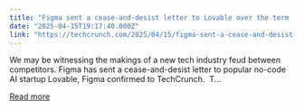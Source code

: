 ```yaml
---
title: "Figma sent a cease-and-desist letter to Lovable over the term ‘Dev Mode’"
date: "2025-04-15T19:17:40.000Z"
link: "https://techcrunch.com/2025/04/15/figma-sent-a-cease-and-desist-letter-to-lovable-over-the-term-dev-mode/"
---
```


We may be witnessing the makings of a new tech industry feud between competitors. Figma has sent a cease-and-desist letter to popular no-code AI startup Lovable, Figma confirmed to TechCrunch.&#160; T...

[Read more](https://techcrunch.com/2025/04/15/figma-sent-a-cease-and-desist-letter-to-lovable-over-the-term-dev-mode/)
